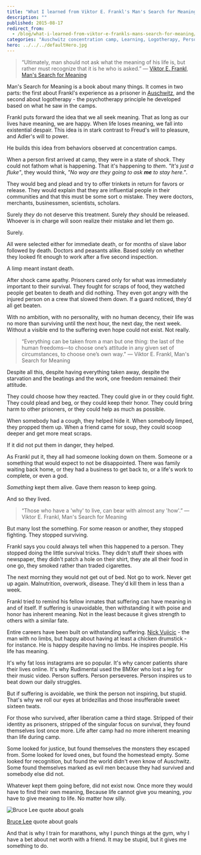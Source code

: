 ```yaml
---
title: "What I learned from Viktor E. Frankl's Man's Search for Meaning"
description: ""
published: 2015-08-17
redirect_from:
  - /blog/what-i-learned-from-viktor-e-frankls-mans-search-for-meaning/swizec/6719
categories: "Auschwitz concentration camp, Learning, Logotherapy, Personal, Sigmund Freud, Viktor Frankl, Books"
hero: ../../../defaultHero.jpg
---
```


> “Ultimately, man should not ask what the meaning of his life is, but rather must recognize that it is he who is asked.” ― [Viktor E. Frankl](http://en.wikipedia.org/wiki/Viktor_Frankl "Viktor Frankl"), [Man's Search for Meaning](http://www.amazon.com/Mans-Search-Meaning-Viktor-Frankl/dp/0671023373%3FSubscriptionId%3D0G81C5DAZ03ZR9WH9X82%26tag%3Dageewitahat-20%26linkCode%3Dxm2%26camp%3D2025%26creative%3D165953%26creativeASIN%3D0671023373 "Man's Search For Meaning")

Man's Search for Meaning is a book about many things. It comes in two parts: the first about Frankl's experience as a prisoner in [Auschwitz](http://en.wikipedia.org/wiki/Auschwitz_concentration_camp "Auschwitz concentration camp"), and the second about logotherapy - the psychotherapy principle he developed based on what he saw in the camps.

Frankl puts forward the idea that we all seek meaning. That as long as our lives have meaning, we are happy. When life loses meaning, we fall into existential despair. This idea is in stark contrast to Freud's will to pleasure, and Adler's will to power.

He builds this idea from behaviors observed at concentration camps.

When a person first arrived at camp, they were in a state of shock. They could not fathom what is happening. That it's happening to _them_. _"It's just a fluke"_, they would think, _"No way are they going to ask **me** to stay here."_.

They would beg and plead and try to offer trinkets in return for favors or release. They would explain that they are influential people in their communities and that this must be some sort o mistake. They were doctors, merchants, businessmen, scientists, scholars.

Surely _they_ do not deserve this treatment. Surely _they_ should be released. Whoever is in charge will soon realize their mistake and let them go.

Surely.

All were selected either for immediate death, or for months of slave labor followed by death. Doctors and peasants alike. Based solely on whether they looked fit enough to work after a five second inspection.

A limp meant instant death.

After shock came apathy. Prisoners cared only for what was immediately important to their survival. They fought for scraps of food, they watched people get beaten to death and did nothing. They even got angry with the injured person on a crew that slowed them down. If a guard noticed, they'd all get beaten.

With no ambition, with no personality, with no human decency, their life was no more than surviving until the next hour, the next day, the next week. Without a visible end to the suffering even hope could not exist. Not really.

> “Everything can be taken from a man but one thing: the last of the human freedoms—to choose one’s attitude in any given set of circumstances, to choose one’s own way.” ― Viktor E. Frankl, Man's Search for Meaning

Despite all this, despite having everything taken away, despite the starvation and the beatings and the work, one freedom remained: their attitude.

They could choose how they reacted. They could give in or they could fight. They could plead and beg, or they could keep their honor. They could bring harm to other prisoners, or they could help as much as possible.

When somebody had a cough, they helped hide it. When somebody limped, they propped them up. When a friend came for soup, they could scoop deeper and get more meat scraps.

If it did not put them in danger, they helped.

As Frankl put it, they all had someone looking down on them. Someone or a something that would expect to not be disappointed. There was family waiting back home, or they had a business to get back to, or a life's work to complete, or even a god.

_Something_ kept them alive. Gave them reason to keep going.

And so they lived.

> “Those who have a 'why' to live, can bear with almost any 'how'.” ― Viktor E. Frankl, Man's Search for Meaning

But many lost the something. For some reason or another, they stopped fighting. They stopped surviving.

Frankl says you could always tell when this happened to a person. They stopped doing the little survival tricks. They didn't stuff their shoes with newspaper, they didn't patch a hole on their shirt, they ate all their food in one go, they smoked rather than traded cigarettes.

The next morning they would not get out of bed. Not go to work. Never get up again. Malnutrition, overwork, disease. They'd kill them in less than a week.

Frankl tried to remind his fellow inmates that suffering can have meaning in and of itself. If suffering is unavoidable, then withstanding it with poise and honor has inherent meaning. Not in the least because it gives strength to others with a similar fate.

Entire careers have been built on withstanding suffering. [Nick Vujicic](http://en.wikipedia.org/wiki/Nick_Vujicic "Nick Vujicic") - the man with no limbs, but happy about having at least a chicken drumstick - for instance. He is happy despite having no limbs. He inspires people. His life has meaning.

It's why fat loss instagrams are so popular. It's why cancer patients share their lives online. It's why Rudimental used the BMXer who lost a leg for their music video. Person suffers. Person perseveres. Person inspires us to beat down our daily struggles.

But if suffering is avoidable, we think the person not inspiring, but stupid. That's why we roll our eyes at bridezillas and those insufferable sweet sixteen twats.

For those who survived, after liberation came a third stage. Stripped of their identity as prisoners, stripped of the singular focus on survival, they found themselves lost once more. Life after camp had no more inherent meaning than life during camp.

Some looked for justice, but found themselves the monsters they escaped from. Some looked for loved ones, but found the homestead empty. Some looked for recognition, but found the world didn't even know of Auschwitz. Some found themselves marked as evil men because they had survived and somebody else did not.

Whatever kept them going before, did not exist now. Once more they would have to find their own meaning, Because life cannot give you meaning, _you_ have to give meaning to life. No matter how silly.

![Bruce Lee quote about goals](https://cmster.com/media/AGPYQ87OmD2X8o6yJVHyQsLdluisRD7Zl2tpjJlD5QBUuJgVlntNuCDQ4uweYN6j.jpg)

[Bruce Lee](http://en.wikipedia.org/wiki/Bruce_Lee "Bruce Lee") quote about goals

And that is why I train for marathons, why I punch things at the gym, why I have a bet about net worth with a friend. It may be stupid, but it gives me something to do.
